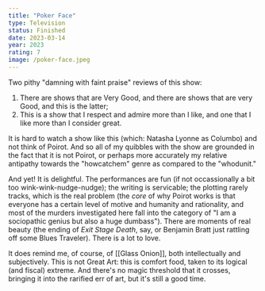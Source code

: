 ```yaml
---
title: "Poker Face"
type: Television
status: Finished
date: 2023-03-14
year: 2023
rating: 7
image: /poker-face.jpeg
---
```


Two pithy "damning with faint praise" reviews of this show:

1. There are shows that are Very Good, and there are shows that are very Good, and this is the latter;
2. This is a show that I respect and admire more than I like, and one that I like more than I consider great.

It is hard to watch a show like this (which: Natasha Lyonne as Columbo) and not think of Poirot. And so all of my quibbles
with the show are grounded in the fact that it is not Poirot, or perhaps more accurately my relative antipathy towards the
"howcatchem" genre as compared to the "whodunit."

And yet! It is delightful. The performances are fun (if not occassionally a bit too wink-wink-nudge-nudge); the writing is
servicable; the plotting rarely tracks, which is the real problem (the _core_ of why Poirot works is that everyone has a certain
level of motive and humanity and rationality, and most of the murders investigated here fall into the category of "I am a sociopathic
genius but also a huge dumbass"). There are moments of real beauty (the ending of _Exit Stage Death_, say, or Benjamin Bratt just
rattling off some Blues Traveler). There is a lot to love.

It does remind me, of course, of [[Glass Onion]], both intellectually and subjectively. This is not Great Art: this is comfort food,
taken to its logical (and fiscal) extreme. And there's no magic threshold that it crosses, bringing it into the rarified err of art,
but it's still a good time.
